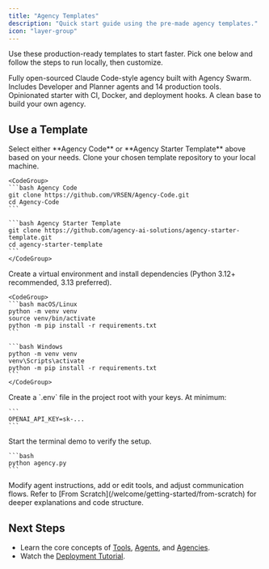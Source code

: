 ```yaml
---
title: "Agency Templates"
description: "Quick start guide using the pre-made agency templates."
icon: "layer-group"
---
```


Use these production-ready templates to start faster. Pick one below and follow the steps to run locally, then customize.

<CardGroup cols={2}>
  <Card title="Agency Code" icon="code" href="https://github.com/VRSEN/Agency-Code">
    Fully open-sourced Claude Code-style agency built with Agency Swarm. Includes Developer and Planner agents and 14 production tools.
  </Card>
  <Card title="Agency Starter Template" icon="rocket" href="https://github.com/agency-ai-solutions/agency-starter-template">
    Opinionated starter with CI, Docker, and deployment hooks. A clean base to build your own agency.
  </Card>
</CardGroup>

## Use a Template

<Steps>
  <Step title="Choose a template">
    Select either **Agency Code** or **Agency Starter Template** above based on your needs.
  </Step>

  <Step title="Clone the repository">
    Clone your chosen template repository to your local machine.

    <CodeGroup>
    ```bash Agency Code
    git clone https://github.com/VRSEN/Agency-Code.git
    cd Agency-Code
    ```

    ```bash Agency Starter Template
    git clone https://github.com/agency-ai-solutions/agency-starter-template.git
    cd agency-starter-template
    ```
    </CodeGroup>
  </Step>

  <Step title="Install dependencies">
    Create a virtual environment and install dependencies (Python 3.12+ recommended, 3.13 preferred).

    <CodeGroup>
    ```bash macOS/Linux
    python -m venv venv
    source venv/bin/activate
    python -m pip install -r requirements.txt
    ```

    ```bash Windows
    python -m venv venv
    venv\Scripts\activate
    python -m pip install -r requirements.txt
    ```
    </CodeGroup>
  </Step>

  <Step title="Configure environment">
    Create a `.env` file in the project root with your keys. At minimum:

    ```
    OPENAI_API_KEY=sk-...
    ```
  </Step>

  <Step title="Run the demo">
    Start the terminal demo to verify the setup.

    ```bash
    python agency.py
    ```
  </Step>

  <Step title="Customize agents and tools">
    Modify agent instructions, add or edit tools, and adjust communication flows. Refer to [From Scratch](/welcome/getting-started/from-scratch) for deeper explanations and code structure.
  </Step>
</Steps>

## Next Steps

- Learn the core concepts of [Tools](/core-framework/tools), [Agents](/core-framework/agents), and [Agencies](/core-framework/agencies).
- Watch the [Deployment Tutorial](https://www.youtube.com/watch?v=yOsm5rZrqyY).
